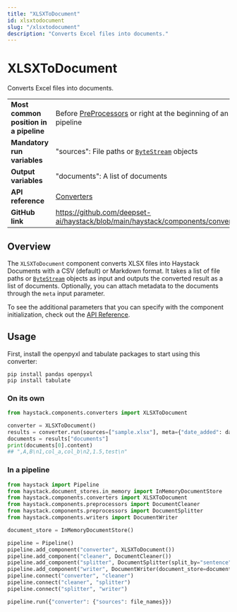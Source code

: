 ```yaml
---
title: "XLSXToDocument"
id: xlsxtodocument
slug: "/xlsxtodocument"
description: "Converts Excel files into documents."
---
```


# XLSXToDocument

Converts Excel files into documents.

|                                        |                                                                                                |
| :------------------------------------- | :--------------------------------------------------------------------------------------------- |
| **Most common position in a pipeline** | Before [PreProcessors](../preprocessors.mdx)  or right at the beginning of an indexing pipeline |
| **Mandatory run variables**            | "sources":  File paths or [`ByteStream`](/docs/data-classes#bytestresm)  objects               |
| **Output variables**                   | "documents": A list of documents                                                               |
| **API reference**                      | [Converters](/reference/converters-api)                                                               |
| **GitHub link**                        | https://github.com/deepset-ai/haystack/blob/main/haystack/components/converters/xlsx.py      |

## Overview

The `XLSXToDocument` component converts XLSX files into Haystack Documents with a CSV (default) or Markdown format. It takes a list of file paths or [`ByteStream`](/docs/data-classes#bytestresm) objects as input and outputs the converted result as a list of documents.  Optionally, you can attach metadata to the documents through the `meta` input parameter.

To see the additional parameters that you can specify with the component initialization, check out the [API Reference](/reference/converters-api#xlsxtodocument).

## Usage

First, install the openpyxl and tabulate packages to start using this converter:

```shell
pip install pandas openpyxl
pip install tabulate
```

### On its own

```python
from haystack.components.converters import XLSXToDocument

converter = XLSXToDocument()
results = converter.run(sources=["sample.xlsx"], meta={"date_added": datetime.now().isoformat()})
documents = results["documents"]
print(documents[0].content)
## ",A,B\n1,col_a,col_b\n2,1.5,test\n"
```

### In a pipeline

```python
from haystack import Pipeline
from haystack.document_stores.in_memory import InMemoryDocumentStore
from haystack.components.converters import XLSXToDocument
from haystack.components.preprocessors import DocumentCleaner
from haystack.components.preprocessors import DocumentSplitter
from haystack.components.writers import DocumentWriter

document_store = InMemoryDocumentStore()

pipeline = Pipeline()
pipeline.add_component("converter", XLSXToDocument())
pipeline.add_component("cleaner", DocumentCleaner())
pipeline.add_component("splitter", DocumentSplitter(split_by="sentence", split_length=5))
pipeline.add_component("writer", DocumentWriter(document_store=document_store))
pipeline.connect("converter", "cleaner")
pipeline.connect("cleaner", "splitter")
pipeline.connect("splitter", "writer")

pipeline.run({"converter": {"sources": file_names}})
```
